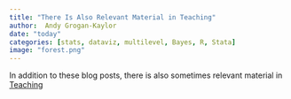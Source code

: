 ```yaml
---
title: "There Is Also Relevant Material in Teaching"
author:  Andy Grogan-Kaylor 
date: "today"
categories: [stats, dataviz, multilevel, Bayes, R, Stata]
image: "forest.png"
---
```


In addition to these blog posts, there is also sometimes relevant material in [Teaching](https://agrogan1.github.io/teaching.html)
